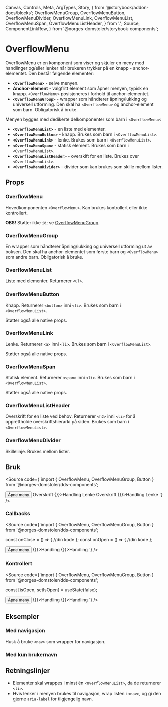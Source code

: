   Canvas,
  Controls,
  Meta,
  ArgTypes,
  Story,
} from '@storybook/addon-docs/blocks';
  OverflowMenuGroup,
  OverflowMenuButton,
  OverflowMenuDivider,
  OverflowMenuLink,
  OverflowMenuList,
  OverflowMenuSpan,
  OverflowMenuListHeader,
} from '.';
  Source,
  ComponentLinkRow,
} from '@norges-domstoler/storybook-components';

<Meta of={OverflowMenuStories} />

# OverflowMenu

<ComponentLinkRow
  docsHref="https://design.domstol.no/987b33f71/p/76d235-overflowmenu/b/5650fd"
  figmaHref="https://www.figma.com/file/ewqSDmkgqDQ5PyOsRp4V5b/?node-id=5773%3A159680"
  githubHref="https://github.com/domstolene/designsystem/tree/main/packages/components/src/components/OverflowMenu"
  storybookHref="https://domstolene.github.io/designsystem/?path=/story/dds-components-components-overflowmenu--default"
  withBottomSpacing
/>

OverflowMenu er en komponent som viser og skjuler en meny med handlinger og/eller lenker når brukeren trykker på en knapp - anchor-elementet. Den består følgende elementer:

- **`<OverflowMenu>`** - selve menyen.
- **Anchor-element** - valgfritt element som åpner menyen, typisk en knapp. `<OverflowMenu>` posisjoneres i forhold til anchor-elementet.
- **`<OverflowMenuGroup>`** - wrapper som håndterer åpning/lukking og universell utforming. Den skal ha `<OverflowMenu>` og anchor-element som barn. Obligatorisk å bruke.

Menyen bygges med dedikerte delkomponenter som barn i `<OverflowMenu>`:

- **`<OverflowMenuList>`** - en liste med elementer.
- **`<OverflowMenuButton>`** - knapp. Brukes som barn i `<OverflowMenuList>`.
- **`<OverflowMenuLink>`** - lenke. Brukes som barn i `<OverflowMenuList>`.
- **`<OverflowMenuSpan>`** - statisk element. Brukes som barn i `<OverflowMenuList>`.
- **`<OverflowMenuListHeader>`** - overskift for en liste. Brukes over `<OverflowMenuList>`.
- **`<OverflowMenuDivider>`** - divider som kan brukes som skille mellom lister.

## Props

### OverflowMenu

Hovedkomponenten `<OverflowMenu>`. Kan brukes kontrollert eller ikke kontrollert.

**OBS!** Støtter ikke `id`; se [OverflowMenuGroup](#overflowmenugroup).

<Canvas>
  <Story of={OverflowMenuStories.Preview} />
</Canvas>
<Controls of={OverflowMenuStories.Preview} />

### OverflowMenuGroup

En wrapper som håndterer åpning/lukking og universell utforming ut av boksen. Den skal ha anchor-elementet som første barn og `<OverflowMenu>` som andre barn. Obligatorisk å bruke.

<ArgTypes of={OverflowMenuGroup} />

### OverflowMenuList

Liste med elementer. Returnerer `<ul>`.

### OverflowMenuButton

Knapp. Returnerer `<button>` inni `<li>`. Brukes som barn i `<OverflowMenuList>`.

<ArgTypes of={OverflowMenuButton} />

Støtter også alle native props.

### OverflowMenuLink

Lenke. Returnerer `<a>` inni `<li>`. Brukes som barn i `<OverflowMenuList>`.

<ArgTypes of={OverflowMenuLink} />
Støtter også alle native props.

### OverflowMenuSpan

Statisk element. Returnerer `<span>` inni `<li>`. Brukes som barn i `<OverflowMenuList>`.

<ArgTypes of={OverflowMenuSpan} />
Støtter også alle native props.

### OverflowMenuListHeader

Overskrift for en liste ved behov. Returnerer `<h2>` inni `<li>` for å opprettholde overskriftshierarki på siden. Brukes som barn i `<OverflowMenuList>`.

### OverflowMenuDivider

Skillelinje. Brukes mellom lister.

<ArgTypes of={OverflowMenuDivider} />

## Bruk

<Source
  code={`import { OverflowMenu, OverflowMenuGroup, Button } from '@norges-domstoler/dds-components';

<OverflowMenuGroup>
  <Button>Åpne meny</Button>
  <OverflowMenu>
    <OverflowMenuListHeader>Overskrift</OverflowMenuListHeader>
    <OverflowMenuList>
      <OverflowMenuButton onClick={() => {}}>Handling</OverflowMenuButton>
      <OverflowMenuLink href="/">Lenke</OverflowMenuLink>
    </OverflowMenuList>
    <OverflowMenuDivider />
    <OverflowMenuListHeader>Overskrift</OverflowMenuListHeader>
    <OverflowMenuList>
      <OverflowMenuButton onClick={() => {}}>Handling</OverflowMenuButton>
      <OverflowMenuLink href="/">Lenke</OverflowMenuLink>
    </OverflowMenuList>
  </OverflowMenu>
</OverflowMenuGroup>
`} />

### Callbacks

<Source
  code={`import { OverflowMenu, OverflowMenuGroup, Button } from '@norges-domstoler/dds-components';

const onClose = () => {
//din kode
};
const onOpen = () => {
//din kode
};

<OverflowMenuGroup onClose={onClose} onOpen={onOpen}>
  <Button>Åpne meny</Button>
  <OverflowMenu>
    <OverflowMenuList>
      <OverflowMenuButton onClick={() => {}}>Handling</OverflowMenuButton>
      <OverflowMenuButton onClick={() => {}}>Handling</OverflowMenuButton>
    </OverflowMenuList>
  </OverflowMenu>
</OverflowMenuGroup>
`} />

### Kontrollert

<Source
  code={`import { OverflowMenu, OverflowMenuGroup, Button } from '@norges-domstoler/dds-components';

const [isOpen, setIsOpen] = useState(false);

<OverflowMenuGroup isOpen={isOpen} setIsOpen={setIsOpen}>
  <Button>Åpne meny</Button>
  <OverflowMenu>
    <OverflowMenuList>
      <OverflowMenuButton onClick={() => {}}>Handling</OverflowMenuButton>
      <OverflowMenuButton onClick={() => {}}>Handling</OverflowMenuButton>
    </OverflowMenuList>
  </OverflowMenu>
</OverflowMenuGroup>
`} />

## Eksempler

### Med navigasjon

Husk å bruke `<nav>` som wrapper for navigasjon.

<Canvas of={OverflowMenuStories.WithNavigation} />

### Med kun brukernavn

<Canvas of={OverflowMenuStories.WithStaticUserOnly} />

## Retningslinjer

- Elementer skal wrappes i minst én `<OverflowMenuList>`, da de returnerer `<li>`.
- Hvis lenker i menyen brukes til navigasjon, wrap listen i `<nav>`, og gi den gjerne `aria-label` for tilgjengelig navn.
